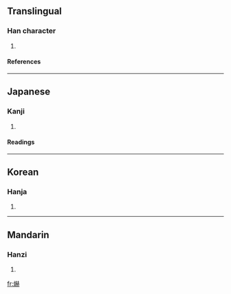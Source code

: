 ==Translingual==
===Han character===
{{Han char|rn=86|rad=火|as=14|sn=18|four=|canj=火土金金 (FGCC)}}
# {{defn|Han|sort=火14}}
====References====
{{Han ref|kx=0686.020|dkj=19521|dj=1098.230|hdz=32242.150|uh=7200|ud=29184}}

----
==Japanese==
===Kanji===
{{ja-kanji|grade=|rs=火14}}
# {{defn|Japanese}} 
====Readings====
{{ja-readings|on=[[かく]] (kaku)|kun=[[あかい]] (akai), [[かがやく]] (kagayaku)}}

----
==Korean==
===Hanja===
{{ko-hanja|hangeul=혁|eumhun=|rv=hyeok|mr=hyŏk|y=heyk}}
# {{defn|Korean}}

----
==Mandarin==
===Hanzi===
{{cmn-hanzi|pin=[[bó]] (bo2), [[hè]] (he4)|wg=po<sup>2</sup>, ho<sup>4</sup>}}
# {{defn|Mandarin}}

[[fr:爀]]